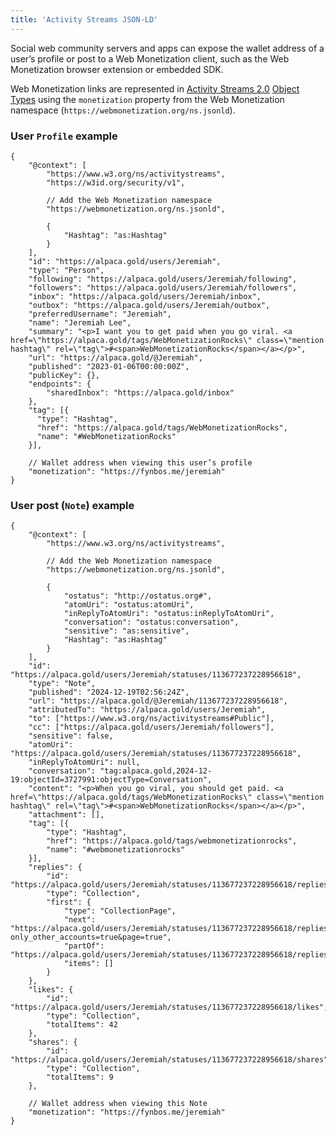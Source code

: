 ```yaml
---
title: 'Activity Streams JSON-LD'
---
```


Social web community servers and apps can expose the wallet address of a user’s profile or post to a Web Monetization client, such as the Web Monetization browser extension or embedded SDK.

Web Monetization links are represented in [Activity Streams 2.0](https://www.w3.org/TR/activitystreams-core/) [Object Types](https://www.w3.org/TR/activitystreams-vocabulary/#dfn-object) using the `monetization` property from the Web Monetization namespace (`https://webmonetization.org/ns.jsonld`).

### User `Profile` example

```jsonc
{
	"@context": [
		"https://www.w3.org/ns/activitystreams",
		"https://w3id.org/security/v1",

		// Add the Web Monetization namespace
		"https://webmonetization.org/ns.jsonld",

		{
			"Hashtag": "as:Hashtag"
		}
	],
	"id": "https://alpaca.gold/users/Jeremiah",
	"type": "Person",
	"following": "https://alpaca.gold/users/Jeremiah/following",
	"followers": "https://alpaca.gold/users/Jeremiah/followers",
	"inbox": "https://alpaca.gold/users/Jeremiah/inbox",
	"outbox": "https://alpaca.gold/users/Jeremiah/outbox",
	"preferredUsername": "Jeremiah",
	"name": "Jeremiah Lee",
	"summary": "<p>I want you to get paid when you go viral. <a href=\"https://alpaca.gold/tags/WebMonetizationRocks\" class=\"mention hashtag\" rel=\"tag\">#<span>WebMonetizationRocks</span></a></p>",
	"url": "https://alpaca.gold/@Jeremiah",
	"published": "2023-01-06T00:00:00Z",
	"publicKey": {},
	"endpoints": {
		"sharedInbox": "https://alpaca.gold/inbox"
	},
	"tag": [{
	  "type": "Hashtag",
	  "href": "https://alpaca.gold/tags/WebMonetizationRocks",
	  "name": "#WebMonetizationRocks"
	}],

	// Wallet address when viewing this user’s profile
	"monetization": "https://fynbos.me/jeremiah"
}
```

### User post (`Note`) example

```jsonc
{
	"@context": [
		"https://www.w3.org/ns/activitystreams",

		// Add the Web Monetization namespace
		"https://webmonetization.org/ns.jsonld",

		{
			"ostatus": "http://ostatus.org#",
			"atomUri": "ostatus:atomUri",
			"inReplyToAtomUri": "ostatus:inReplyToAtomUri",
			"conversation": "ostatus:conversation",
			"sensitive": "as:sensitive",
			"Hashtag": "as:Hashtag"
		}
	],
	"id": "https://alpaca.gold/users/Jeremiah/statuses/113677237228956618",
	"type": "Note",
	"published": "2024-12-19T02:56:24Z",
	"url": "https://alpaca.gold/@Jeremiah/113677237228956618",
	"attributedTo": "https://alpaca.gold/users/Jeremiah",
	"to": ["https://www.w3.org/ns/activitystreams#Public"],
	"cc": ["https://alpaca.gold/users/Jeremiah/followers"],
	"sensitive": false,
	"atomUri": "https://alpaca.gold/users/Jeremiah/statuses/113677237228956618",
	"inReplyToAtomUri": null,
	"conversation": "tag:alpaca.gold,2024-12-19:objectId=3727991:objectType=Conversation",
	"content": "<p>When you go viral, you should get paid. <a href=\"https://alpaca.gold/tags/WebMonetizationRocks\" class=\"mention hashtag\" rel=\"tag\">#<span>WebMonetizationRocks</span></a></p>",
	"attachment": [],
	"tag": [{
		"type": "Hashtag",
		"href": "https://alpaca.gold/tags/webmonetizationrocks",
		"name": "#webmonetizationrocks"
	}],
	"replies": {
		"id": "https://alpaca.gold/users/Jeremiah/statuses/113677237228956618/replies",
		"type": "Collection",
		"first": {
			"type": "CollectionPage",
			"next": "https://alpaca.gold/users/Jeremiah/statuses/113677237228956618/replies?only_other_accounts=true&page=true",
			"partOf": "https://alpaca.gold/users/Jeremiah/statuses/113677237228956618/replies",
			"items": []
		}
	},
	"likes": {
		"id": "https://alpaca.gold/users/Jeremiah/statuses/113677237228956618/likes",
		"type": "Collection",
		"totalItems": 42
	},
	"shares": {
		"id": "https://alpaca.gold/users/Jeremiah/statuses/113677237228956618/shares",
		"type": "Collection",
		"totalItems": 9
	},

	// Wallet address when viewing this Note
	"monetization": "https://fynbos.me/jeremiah"
}
```
